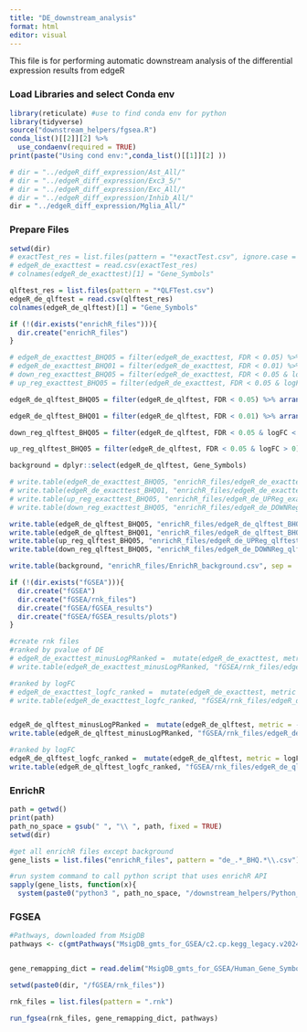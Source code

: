 ```yaml
---
title: "DE_downstream_analysis"
format: html
editor: visual
---
```


This file is for performing automatic downstream analysis of the differential expression results from edgeR

### Load Libraries and select Conda env

```r
library(reticulate) #use to find conda env for python
library(tidyverse)
source("downstream_helpers/fgsea.R")
conda_list()[[2]][2] %>% 
  use_condaenv(required = TRUE)
print(paste("Using cond env:",conda_list()[[1]][2] ))
```

```r
# dir = "../edgeR_diff_expression/Ast_All/"
# dir = "../edgeR_diff_expression/Exc3_5/"
# dir = "../edgeR_diff_expression/Exc_All/"
# dir = "../edgeR_diff_expression/Inhib_All/"
dir = "../edgeR_diff_expression/Mglia_All/"

```

### Prepare Files

```r

setwd(dir)
# exactTest_res = list.files(pattern = "*exactTest.csv", ignore.case = T)
# edgeR_de_exacttest = read.csv(exactTest_res)
# colnames(edgeR_de_exacttest)[1] = "Gene_Symbols"

qlftest_res = list.files(pattern = "*QLFTest.csv")
edgeR_de_qlftest = read.csv(qlftest_res)
colnames(edgeR_de_qlftest)[1] = "Gene_Symbols"

if (!(dir.exists("enrichR_files"))){
  dir.create("enrichR_files")
}

# edgeR_de_exacttest_BHQ05 = filter(edgeR_de_exacttest, FDR < 0.05) %>% arrange(FDR) %>% dplyr::select(1)
# edgeR_de_exacttest_BHQ01 = filter(edgeR_de_exacttest, FDR < 0.01) %>% arrange(FDR) %>% dplyr::select(1)
# down_reg_exacttest_BHQ05 = filter(edgeR_de_exacttest, FDR < 0.05 & logFC < 0) %>% dplyr::select(1)
# up_reg_exacttest_BHQ05 = filter(edgeR_de_exacttest, FDR < 0.05 & logFC > 0) %>% dplyr::select(1)

edgeR_de_qlftest_BHQ05 = filter(edgeR_de_qlftest, FDR < 0.05) %>% arrange(FDR) %>% dplyr::select(1)

edgeR_de_qlftest_BHQ01 = filter(edgeR_de_qlftest, FDR < 0.01) %>% arrange(FDR) %>% dplyr::select(1)

down_reg_qlftest_BHQ05 = filter(edgeR_de_qlftest, FDR < 0.05 & logFC < 0) %>% dplyr::select(1)

up_reg_qlftest_BHQ05 = filter(edgeR_de_qlftest, FDR < 0.05 & logFC > 0) %>% dplyr::select(1)

background = dplyr::select(edgeR_de_qlftest, Gene_Symbols)

# write.table(edgeR_de_exacttest_BHQ05, "enrichR_files/edgeR_de_exacttest_BHQ05.csv", sep = ',', col.names = T, row.names = F)
# write.table(edgeR_de_exacttest_BHQ01, "enrichR_files/edgeR_de_exacttest_BHQ01.csv", sep = ',', col.names = T, row.names = F)
# write.table(up_reg_exacttest_BHQ05, "enrichR_files/edgeR_de_UPReg_exacttest_BHQ05.csv", sep = ',', col.names = T, row.names = F)
# write.table(down_reg_exacttest_BHQ05, "enrichR_files/edgeR_de_DOWNReg_exacttest_BHQ05.csv", sep = ',', col.names = T, row.names = F)

write.table(edgeR_de_qlftest_BHQ05, "enrichR_files/edgeR_de_qlftest_BHQ05.csv", sep = ',', col.names = T, row.names = F)
write.table(edgeR_de_qlftest_BHQ01, "enrichR_files/edgeR_de_qlftest_BHQ01.csv", sep = ',', col.names = T, row.names = F)
write.table(up_reg_qlftest_BHQ05, "enrichR_files/edgeR_de_UPReg_qlftest_BHQ05.csv", sep = ',', col.names = T, row.names = F)
write.table(down_reg_qlftest_BHQ05, "enrichR_files/edgeR_de_DOWNReg_qlftest_BHQ05.csv", sep = ',', col.names = T, row.names = F)

write.table(background, "enrichR_files/EnrichR_background.csv", sep = ',', col.names = T, row.names = F)

if (!(dir.exists("fGSEA"))){
  dir.create("fGSEA")
  dir.create("fGSEA/rnk_files")
  dir.create("fGSEA/fGSEA_results")
  dir.create("fGSEA/fGSEA_results/plots")
}

#create rnk files
#ranked by pvalue of DE
# edgeR_de_exacttest_minusLogPRanked =  mutate(edgeR_de_exacttest, metric = -log(PValue)) %>% arrange(PValue) %>% select(Gene_Symbols, metric)
# write.table(edgeR_de_exacttest_minusLogPRanked, "fGSEA/rnk_files/edgeR_de_exacttest_minusLogPRanked.rnk", sep = '\t', col.names = F, row.names = F)

#ranked by logFC
# edgeR_de_exacttest_logfc_ranked =  mutate(edgeR_de_exacttest, metric = logFC) %>% arrange(desc(logFC)) %>% select(Gene_Symbols, metric)
# write.table(edgeR_de_exacttest_logfc_ranked, "fGSEA/rnk_files/edgeR_de_exacttest_logfc_ranked.rnk", sep = '\t', col.names = F, row.names = F)


edgeR_de_qlftest_minusLogPRanked =  mutate(edgeR_de_qlftest, metric = -log(PValue)) %>% arrange(PValue) %>% dplyr::select(Gene_Symbols, metric)
write.table(edgeR_de_qlftest_minusLogPRanked, "fGSEA/rnk_files/edgeR_de_qlftest_minusLogPRanked.rnk", sep = '\t', col.names = F, row.names = F)

#ranked by logFC
edgeR_de_qlftest_logfc_ranked =  mutate(edgeR_de_qlftest, metric = logFC) %>% arrange(desc(logFC)) %>% dplyr::select(Gene_Symbols, metric)
write.table(edgeR_de_qlftest_logfc_ranked, "fGSEA/rnk_files/edgeR_de_qlftest_logfc_ranked.rnk", sep = '\t', col.names = F, row.names = F)

```

### EnrichR

```r
path = getwd()
print(path)
path_no_space = gsub(" ", "\\ ", path, fixed = TRUE)
setwd(dir)

#get all enrichR files except background
gene_lists = list.files("enrichR_files", pattern = "de_.*_BHQ.*\\.csv")

#run system command to call python script that uses enrichR API
sapply(gene_lists, function(x){
  system(paste0("python3 ", path_no_space, "/downstream_helpers/Python_EnrichR_for_AnalysisPipeline.py -g \"./enrichR_files/" ,x, "\" -b \"./enrichR_files/EnrichR_background.csv\""))})

```

### FGSEA

```r
#Pathways, downloaded from MsigDB
pathways <- c(gmtPathways("MsigDB_gmts_for_GSEA/c2.cp.kegg_legacy.v2024.1.Hs.symbols.gmt"), gmtPathways("MsigDB_gmts_for_GSEA/h.all.v2024.1.Hs.symbols.gmt"))


gene_remapping_dict = read.delim("MsigDB_gmts_for_GSEA/Human_Gene_Symbol_with_Remapping_MSigDB.v2024.1.Hs.chip", sep = '\t')

setwd(paste0(dir, "/fGSEA/rnk_files"))

rnk_files = list.files(pattern = ".rnk")

run_fgsea(rnk_files, gene_remapping_dict, pathways)

```

